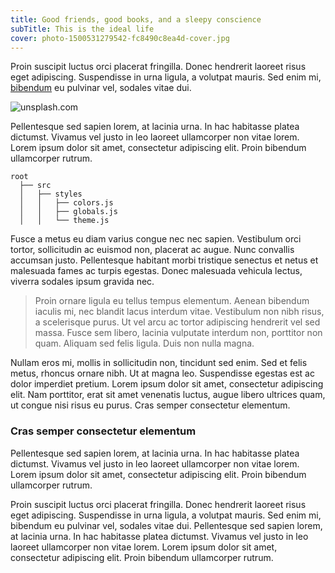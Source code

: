 ```yaml
---
title: Good friends, good books, and a sleepy conscience
subTitle: This is the ideal life
cover: photo-1500531279542-fc8490c8ea4d-cover.jpg
---
```


Proin suscipit luctus orci placerat fringilla. Donec hendrerit laoreet risus eget adipiscing. Suspendisse in urna ligula, a volutpat mauris. Sed enim mi, [bibendum](http://google.com) eu pulvinar vel, sodales vitae dui.

![unsplash.com](./photo-1500531279542-fc8490c8ea4d.jpg)

Pellentesque sed sapien lorem, at lacinia urna. In hac habitasse platea dictumst. Vivamus vel justo in leo laoreet ullamcorper non vitae lorem. Lorem ipsum dolor sit amet, consectetur adipiscing elit. Proin bibendum ullamcorper rutrum.

```text
root
  ├── src
  │   ├── styles
  │   │   ├── colors.js
  │   │   ├── globals.js
  │   │   └── theme.js
```

Fusce a metus eu diam varius congue nec nec sapien. Vestibulum orci tortor, sollicitudin ac euismod non, placerat ac augue. Nunc convallis accumsan justo. Pellentesque habitant morbi tristique senectus et netus et malesuada fames ac turpis egestas. Donec malesuada vehicula lectus, viverra sodales ipsum gravida nec.

> Proin ornare ligula eu tellus tempus elementum. Aenean bibendum iaculis mi, nec blandit lacus interdum vitae. Vestibulum non nibh risus, a scelerisque purus. Ut vel arcu ac tortor adipiscing hendrerit vel sed massa. Fusce sem libero, lacinia vulputate interdum non, porttitor non quam. Aliquam sed felis ligula. Duis non nulla magna.

Nullam eros mi, mollis in sollicitudin non, tincidunt sed enim. Sed et felis metus, rhoncus ornare nibh. Ut at magna leo. Suspendisse egestas est ac dolor imperdiet pretium. Lorem ipsum dolor sit amet, consectetur adipiscing elit. Nam porttitor, erat sit amet venenatis luctus, augue libero ultrices quam, ut congue nisi risus eu purus. Cras semper consectetur elementum.

### Cras semper consectetur elementum

Pellentesque sed sapien lorem, at lacinia urna. In hac habitasse platea dictumst. Vivamus vel justo in leo laoreet ullamcorper non vitae lorem. Lorem ipsum dolor sit amet, consectetur adipiscing elit. Proin bibendum ullamcorper rutrum.

Proin suscipit luctus orci placerat fringilla. Donec hendrerit laoreet risus eget adipiscing. Suspendisse in urna ligula, a volutpat mauris. Sed enim mi, bibendum eu pulvinar vel, sodales vitae dui. Pellentesque sed sapien lorem, at lacinia urna. In hac habitasse platea dictumst. Vivamus vel justo in leo laoreet ullamcorper non vitae lorem. Lorem ipsum dolor sit amet, consectetur adipiscing elit. Proin bibendum ullamcorper rutrum.
